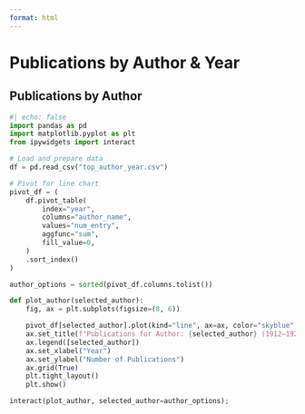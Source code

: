 ```yaml
---
format: html
---
```


<h1 class="page-top">Publications by Author & Year</h1>

## Publications by Author

```python
#| echo: false
import pandas as pd
import matplotlib.pyplot as plt
from ipywidgets import interact

# Load and prepare data
df = pd.read_csv("top_author_year.csv")

# Pivot for line chart
pivot_df = (
    df.pivot_table(
        index="year",
        columns="author_name",
        values="num_entry",
        aggfunc="sum",
        fill_value=0,
    )
    .sort_index()
)

author_options = sorted(pivot_df.columns.tolist())

def plot_author(selected_author):
    fig, ax = plt.subplots(figsize=(8, 6))

    pivot_df[selected_author].plot(kind="line", ax=ax, color="skyblue", marker='o')
    ax.set_title(f"Publications for Author: {selected_author} (1912–1922)")
    ax.legend([selected_author])
    ax.set_xlabel("Year")
    ax.set_ylabel("Number of Publications")
    ax.grid(True)
    plt.tight_layout()
    plt.show()

interact(plot_author, selected_author=author_options);
```